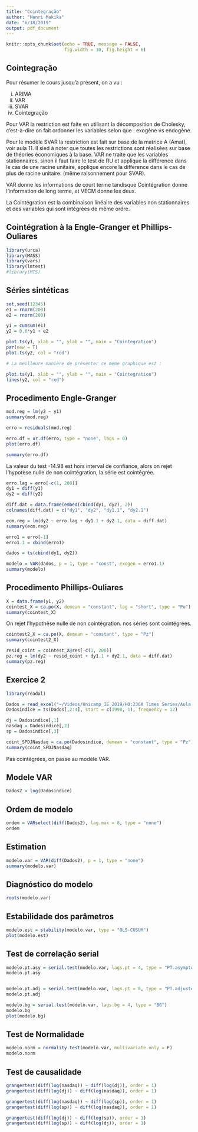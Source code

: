 ```yaml
---
title: "Cointegração"
author: "Henri Makika"
date: "6/18/2019"
output: pdf_document
---
```


```r
knitr::opts_chunk$set(echo = TRUE, message = FALSE, 
                      fig.width = 10, fig.height = 6)
```

## Cointegração 

Pour résumer le cours jusqu'à présent, on a vu :

i. ARIMA
ii. VAR
iii. SVAR
iv. Cointegração 

Pour VAR la restriction est faite en utilisant la décomposition de Cholesky, c'est-à-dire on fait ordonner les variables selon que : exogène vs endogène. 

Pour le modèle SVAR la restriction est fait sur base de la matrice A (Amat), voir aula 11. Il sied à noter que toutes les restrictions sont réalisées sur base de théories économiques à la base. VAR ne traite que les variables stationnaires, sinon il faut faire le test de RU et applique la différence dans le cas de une racine unitaire, applique encore la difference dans le cas de plus de racine unitaire. (même raisonnement pour SVAR).

VAR donne les informations de court terme tandisque Cointégration donne l'information de long terme, et VECM donne les deux. 

La Cointégration est la combinaison linéaire des variables non stationnaires et des variables qui sont intégrées de même ordre. 

## Cointégration à la Engle-Granger et Phillips-Ouliares


```r
library(urca)
library(MASS)
library(vars)
library(lmtest)
#library(MTS) 
```

## Séries sintéticas


```r
set.seed(12345)
e1 = rnorm(200)
e2 = rnorm(200)

y1 = cumsum(e1)
y2 = 0.6*y1 + e2

plot.ts(y1, xlab = "", ylab = "", main = "Cointegration")
par(new = T)
plot.ts(y2, col = "red")

# La meilleure manière de présenter ce meme graphique est :

plot.ts(y1, xlab = "", ylab = "", main = "Cointegration")
lines(y2, col = "red")
```

## Procedimento Engle-Granger


```r
mod.reg = lm(y2 ~ y1)
summary(mod.reg)
```



```r
erro = residuals(mod.reg)

erro.df = ur.df(erro, type = "none", lags = 0)
plot(erro.df)
```

```r
summary(erro.df)
```

La valeur du test -14.98 est hors interval de confiance, alors on rejet l'hypotèse nulle de non cointégration, la série est cointégrée. 


```r
erro.lag = erro[-c(1, 200)]
dy1 = diff(y1)
dy2 = diff(y2)

diff.dat = data.frame(embed(cbind(dy1, dy2), 2))
colnames(diff.dat) = c("dy1", "dy2", "dy1.1", "dy2.1")

ecm.reg = lm(dy2 ~ erro.lag + dy1.1 + dy2.1, data = diff.dat)
summary(ecm.reg)
```




```r
erro1 = erro[-1]
erro1.1 = cbind(erro1)

dados = ts(cbind(dy1, dy2))

modelo = VAR(dados, p = 1, type = "const", exogen = erro1.1)
summary(modelo)
```


## Procedimento Phillips-Ouliares


```r
X = data.frame(y1, y2)
cointest_X = ca.po(X, demean = "constant", lag = "short", type = "Pu")
summary(cointest_X)
```

On rejet l'hypothèse nulle de non cointégration. nos séries sont cointégrées.


```r
cointest2_X = ca.po(X, demean = "constant", type = "Pz")
summary(cointest2_X)
```


```r
resid_coint = cointest_X@res[-c(1, 200)]
pz.reg = lm(dy2 ~ resid_coint + dy1.1 + dy2.1, data = diff.dat)
summary(pz.reg)
```



## Exercice 2

```r
library(readxl)

Dados = read_excel("~/Videos/Unicamp_IE 2019/HO:236A Times Series/Aula 12/Indices.xlsx")
Dadosindice = ts(Dados[,2:4], start = c(1998, 1), frequency = 12)

dj = Dadosindice[,1]
nasdaq = Dadosindice[,2]
sp = Dadosindice[,3]

coint_SPDJNasdaq = ca.po(Dadosindice, demean = "constant", type = "Pz")
summary(coint_SPDJNasdaq)
```

Pas cointégrées, on passe au modèle VAR.

## Modele VAR

```r
Dados2 = log(Dadosindice)


```


## Ordem de modelo


```r
ordem = VARselect(diff(Dados2), lag.max = 8, type = "none")
ordem
```


## Estimation 



```r
modelo.var = VAR(diff(Dados2), p = 1, type = "none")
summary(modelo.var)
```

## Diagnóstico do modelo 


```r
roots(modelo.var)
```


## Estabilidade dos parâmetros


```r
modelo.est = stability(modelo.var, type = "OLS-CUSUM")
plot(modelo.est)
```


## Test de correlação serial


```r
modelo.pt.asy = serial.test(modelo.var, lags.pt = 4, type = "PT.asymptotic")
modelo.pt.asy


modelo.pt.adj = serial.test(modelo.var, lags.pt = 8, type = "PT.adjusted")
modelo.pt.adj

modelo.bg = serial.test(modelo.var, lags.bg = 4, type = "BG")
modelo.bg
plot(modelo.bg)
```


## Test de Normalidade


```r
modelo.norm = normality.test(modelo.var, multivariate.only = F)
modelo.norm
```


## Test de causalidade


```r
grangertest(diff(log(nasdaq)) ~ diff(log(dj)), order = 1)
grangertest(diff(log(dj)) ~ diff(log(nasdaq)), order = 1)

grangertest(diff(log(nasdaq)) ~ diff(log(sp)), order = 1)
grangertest(diff(log(sp)) ~ diff(log(nasdaq)), order = 1)

grangertest(diff(log(dj)) ~ diff(log(sp)), order = 1)
grangertest(diff(log(sp)) ~ diff(log(dj)), order = 1)
```





















